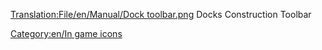 [[Translation:File/en/Manual/Dock toolbar.png]]
Docks Construction Toolbar
[[Category:en/In game icons]]